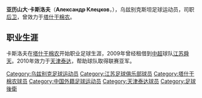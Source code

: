 {{noteta|G1=足球}}{{Football player infobox
| playername = 亚历山大·卡斯洛夫
| image =
| fullname = 亚历山大·卡斯洛夫
| height = 188厘米
| nickname = 萨沙
| dateofbirth = {{Birth date and age|year=1985|month=9|day=27}}
| cityofbirth =
| countryofbirth = {{UZB}}
| currentclub = N/A
| clubnumber = 
| position = [[后卫_(足球)|后卫]]
| youthyears =
| youthclubs =
| years = 2005-2010<br/>2009<br/>2010
| clubs = {{flagicon|UZB}}[[塔什干棉农足球俱乐部|塔什干棉农]]<br/>→{{flagicon|CHN}}[[江苏舜天足球俱乐部|江苏舜天]]<br/>{{flagicon|CHN}}[[天津泰达|天津泰达]]
| caps(goals) = <br/>27 (5)<br/>13 (0)
| nationalyears = 2006年
| nationalteam = 1 (0)
| nationalcaps(goals) =
| pcupdate = 2012年5月26日（一） 
| ntupdate = 2012年5月26日（一） 
| manageryears =
| managerclubs =
}}

'''亚历山大·卡斯洛夫'''（'''Александр Клецков'''，{{bd|1985年|9月27日|catIdx=K}}），乌兹别克斯坦足球运动员，司职[[后卫_(足球)|后卫]]，曾效力于[[塔什干棉农足球俱乐部|塔什干棉农]]。

==职业生涯==
卡斯洛夫在[[塔什干棉农足球俱乐部|塔什干棉农]]开始职业足球生涯，2009年曾经租借到[[中超|中超]]球队[[江苏舜天足球俱乐部|江苏舜天]]。2010年效力于[[天津泰达|天津泰达]]，帮助球队取得联赛亚军。

{{2010年中超分类名单天津}}

{{足球运动员小作品}}

{{DEFAULTSORT:Kletskov Alexander}}
[[Category:乌兹别克足球运动员|Category:乌兹别克足球运动员]]
[[Category:江苏足球俱乐部球员|Category:江苏足球俱乐部球员]]
[[Category:塔什干棉农球员|Category:塔什干棉农球员]]
[[Category:中国外籍足球运动员|Category:中国外籍足球运动员]]
[[Category:天津泰达球员|Category:天津泰达球员]]
[[Category:足球後衛|Category:足球後衛]]